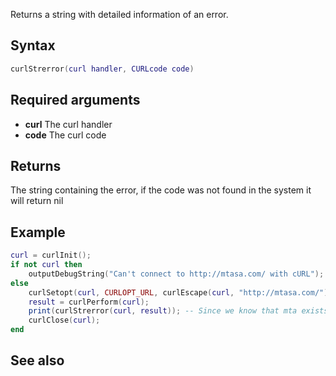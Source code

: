 
{{ModuleFunction|cURL}}
Returns a string with detailed information of an error.

==Syntax==
<syntaxhighlight lang="lua">
curlStrerror(curl handler, CURLcode code)
</syntaxhighlight>

==Required arguments==
* '''curl''' The curl handler
* '''code''' The curl code

==Returns==
The string containing the error, if the code was not found in the system it will return nil

==Example==
<syntaxhighlight lang="lua">
curl = curlInit();
if not curl then
    outputDebugString("Can't connect to http://mtasa.com/ with cURL");
else
    curlSetopt(curl, CURLOPT_URL, curlEscape(curl, "http://mtasa.com/"));
    result = curlPerform(curl);
    print(curlStrerror(curl, result)); -- Since we know that mta exists, we sure get the text 'No error.'
    curlClose(curl);
end
</syntaxhighlight>


==See also==
{{Modules/cURL/functions}}